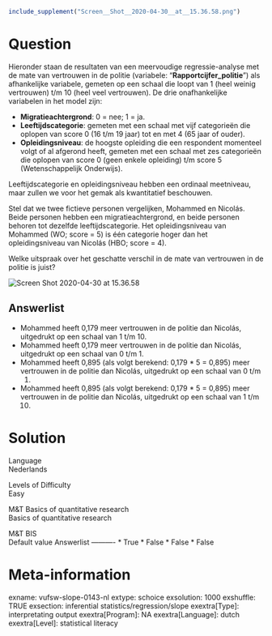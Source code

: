 ```r
include_supplement("Screen__Shot__2020-04-30__at__15.36.58.png")
```

Question
========
Hieronder staan de resultaten van een meervoudige regressie-analyse met
de mate van vertrouwen in de politie (variabele:
"**Rapportcijfer\_politie**") als afhankelijke variabele, gemeten op een
schaal die loopt van 1 (heel weinig vertrouwen) t/m 10 (heel veel
vertrouwen). De drie onafhankelijke variabelen in het model zijn:  
  

-   **Migratieachtergrond**: 0 = nee; 1 = ja.
-   **Leeftijdscategorie**: gemeten met een schaal met vijf categorieën
    die oplopen van score 0 (16 t/m 19 jaar) tot en met 4 (65 jaar of
    ouder).
-   **Opleidingsniveau**: de hoogste opleiding die een respondent
    momenteel volgt of al afgerond heeft, gemeten met een schaal met zes
    categorieën die oplopen van score 0 (geen enkele opleiding) t/m
    score 5 (Wetenschappelijk Onderwijs).  
      

Leeftijdscategorie en opleidingsniveau hebben een ordinaal meetniveau,
maar zullen we voor het gemak als kwantitatief beschouwen.  
  
Stel dat we twee fictieve personen vergelijken, Mohammed en Nicolás.
Beide personen hebben een migratieachtergrond, en beide personen behoren
tot dezelfde leeftijdscategorie. Het opleidingsniveau van Mohammed (WO;
score = 5) is één categorie hoger dan het opleidingsniveau van Nicolás
(HBO; score = 4).  
  
Welke uitspraak over het geschatte verschil in de mate van vertrouwen in
de politie is juist?  
  
<img src="Screen__Shot__2020-04-30__at__15.36.58.png"
class="fr-fic fr-dii enlargeimage tvcss_2"
alt="Screen Shot 2020-04-30 at 15.36.58" />

Answerlist
----------
* Mohammed heeft 0,179 meer vertrouwen in de politie dan Nicolás,
  uitgedrukt op een schaal van 1 t/m 10.
* Mohammed heeft 0,179 meer vertrouwen in de politie dan Nicolás,
  uitgedrukt op een schaal van 0 t/m 1.
* Mohammed heeft 0,895 (als volgt berekend: 0,179 \* 5 = 0,895) meer
  vertrouwen in de politie dan Nicolás, uitgedrukt op een schaal van 0 t/m
  1.
* Mohammed heeft 0,895 (als volgt berekend: 0,179 \* 5 = 0,895) meer
  vertrouwen in de politie dan Nicolás, uitgedrukt op een schaal van 1 t/m
  10.

Solution
========











Language  
Nederlands

Levels of Difficulty  
Easy

M&T Basics of quantitative research  
Basics of quantitative research

M&T BIS  
Default value
Answerlist
----------
* True
* False
* False
* False

Meta-information
================
exname: vufsw-slope-0143-nl
extype: schoice
exsolution: 1000
exshuffle: TRUE
exsection: inferential statistics/regression/slope
exextra[Type]: interpretating output
exextra[Program]: NA
exextra[Language]: dutch
exextra[Level]: statistical literacy

